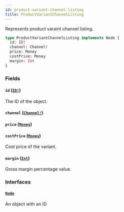 ```yaml
---
id: product-variant-channel-listing
title: ProductVariantChannelListing
---
```


Represents product varaint channel listing.

```graphql
type ProductVariantChannelListing implements Node {
  id: ID!
  channel: Channel!
  price: Money
  costPrice: Money
  margin: Int
}
```

### Fields

#### `id` ([`ID!`](/developer/api-reference/scalars/id.mdx))

The ID of the object.

#### `channel` ([`Channel!`](/developer/api-reference/objects/channel.mdx))

#### `price` ([`Money`](/developer/api-reference/objects/money.mdx))

#### `costPrice` ([`Money`](/developer/api-reference/objects/money.mdx))

Cost price of the variant.

#### `margin` ([`Int`](/developer/api-reference/scalars/int.mdx))

Gross margin percentage value.

### Interfaces

#### [`Node`](/developer/api-reference/interfaces/node.mdx)

An object with an ID
